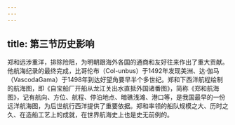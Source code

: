 ```yaml
---
---
---
```

title: 第三节历史影响
---



郑和远涉重洋，排除险阻，为明朝跟海外各国的通商和友好往来作出了重大贡献。他航海纪录的最终完成，比哥伦布（Col-unbus）于1492年发现美洲、达·伽马（VascodaGama）于1498年到达好望角要早半个多世纪。郑和下西洋航程绘制的航海图，即《自宝船厂开船从龙江关出水直抵外国诸番图》，简称《郑和航海图》，记有航向、方位、航程、停泊地点、暗礁浅滩、港口等，是我国最早的一份远洋航海图，为后世航行西洋提供了重要依据。郑和率领的船队规模之大、历时之久、在造船工艺上的成就，在世界航海史上也是史无前例的。